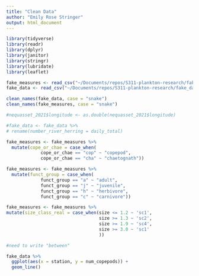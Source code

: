 ```yaml
---
title: "Clean Data"
author: "Emily Rose Stringer"
output: html_document
---
```


```r
library(tidyverse)
library(readr)
library(dplyr)
library(janitor)
library(stringr)
library(lubridate)
library(leaflet)
```

```r
fake_measures <- read_csv("~/Documents/repos/S311-plankton-research/fake_data_measures.csv")
fake_data <- read_csv("~/Documents/repos/S311-plankton-research/fake_data.csv")
```

```r
clean_names(fake_data, case = "snake")
clean_names(fake_measures, case = "snake")

```

```r
#nequasset_2021$longitude <- as.double(nequasset_2021$longitude)
```

```r
#fake_data <- fake_data %>%
# rename(number_river_herring = daily_total)

fake_measures <- fake_measures %>%
  mutate(cope_or_chae = case_when(
             cope_or_chae == "cop" ~ "copepod",
             cope_or_chae == "cha" ~ "chaetognath"))

fake_measures <- fake_measures %>%
  mutate(funct_group = case_when(
             funct_group == "a" ~ "adult",
             funct_group == "j" ~ "juvenile", 
             funct_group == "h" ~ "herbivore", 
             funct_group == "c" ~ "carnivore"))

```

```r
fake_measures <- fake_measures %>%
mutate(size_class_real = case_when(size <= 1.2 ~ 'sc1',
                                   size >= 1.3 ~ 'sc2',
                                   size >= 1.9 ~ 'sc4',
                                   size >= 3.0 ~ 'sc1'
                                   ))

#need to write "between"

```

```r
fake_data %>%
  ggplot(aes(x = station, y = num_copepods)) +
  geom_line()
  
```



